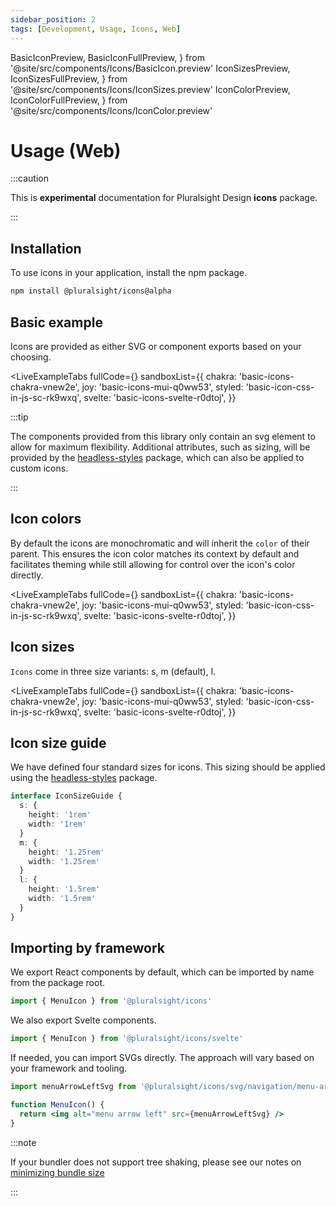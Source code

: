 ```yaml
---
sidebar_position: 2
tags: [Development, Usage, Icons, Web]
---
```


  BasicIconPreview,
  BasicIconFullPreview,
} from '@site/src/components/Icons/BasicIcon.preview'
  IconSizesPreview,
  IconSizesFullPreview,
} from '@site/src/components/Icons/IconSizes.preview'
  IconColorPreview,
  IconColorFullPreview,
} from '@site/src/components/Icons/IconColor.preview'

# Usage (Web)

:::caution

This is **experimental** documentation for Pluralsight Design **icons** package.

:::

## Installation

To use icons in your application, install the npm package.

```bash npm2yarn
npm install @pluralsight/icons@alpha
```

## Basic example

Icons are provided as either SVG or component exports based on your choosing.

<BasicIcon />

<LiveExampleTabs
  fullCode={<BasicIconFullPreview />}
  sandboxList={{
    chakra: 'basic-icons-chakra-vnew2e',
    joy: 'basic-icons-mui-q0ww53',
    styled: 'basic-icon-css-in-js-sc-rk9wxq',
    svelte: 'basic-icons-svelte-r0dtoj',
  }}
>
  <BasicIconPreview />
</LiveExampleTabs>

:::tip

The components provided from this library only contain an svg element to allow for
maximum flexibility. Additional attributes, such as sizing, will be provided by
the [headless-styles](../headless-styles/Icon.mdx) package, which can also be applied to custom icons.

:::

## Icon colors

By default the icons are monochromatic and will inherit the `color` of their parent.
This ensures the icon color matches its context by default and facilitates
theming while still allowing for control over the icon's color directly.

<IconColor />

<LiveExampleTabs
  fullCode={<IconColorFullPreview />}
  sandboxList={{
    chakra: 'basic-icons-chakra-vnew2e',
    joy: 'basic-icons-mui-q0ww53',
    styled: 'basic-icon-css-in-js-sc-rk9wxq',
    svelte: 'basic-icons-svelte-r0dtoj',
  }}
>
  <IconColorPreview />
</LiveExampleTabs>

## Icon sizes

`Icons` come in three size variants: s, m (default), l.

<IconSizes />

<LiveExampleTabs
  fullCode={<IconSizesFullPreview />}
  sandboxList={{
    chakra: 'basic-icons-chakra-vnew2e',
    joy: 'basic-icons-mui-q0ww53',
    styled: 'basic-icon-css-in-js-sc-rk9wxq',
    svelte: 'basic-icons-svelte-r0dtoj',
  }}
>
  <IconSizesPreview />
</LiveExampleTabs>

## Icon size guide

We have defined four standard sizes for icons. This sizing should be applied using the [headless-styles](../headless-styles/Icon.mdx#icon-sizes) package.

```typescript title="Example interface - does not exist in types"
interface IconSizeGuide {
  s: {
    height: '1rem'
    width: '1rem'
  }
  m: {
    height: '1.25rem'
    width: '1.25rem'
  }
  l: {
    height: '1.5rem'
    width: '1.5rem'
  }
}
```

## Importing by framework

We export React components by default, which can be imported by name from the package root.

```javascript
import { MenuIcon } from '@pluralsight/icons'
```

We also export Svelte components.

```javascript
import { MenuIcon } from '@pluralsight/icons/svelte'
```

If needed, you can import SVGs directly. The approach will vary based on your framework and tooling.

```jsx
import menuArrowLeftSvg from '@pluralsight/icons/svg/navigation/menu-arrow-left.svg'

function MenuIcon() {
  return <img alt="menu arrow left" src={menuArrowLeftSvg} />
}
```

:::note

If your bundler does not support tree shaking, please see our notes on [minimizing bundle size](#minimizing-bundle-size)

:::
